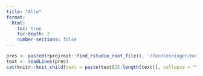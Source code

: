 ```yaml
---
title: "Alle"
format: 
  html:
    toc: true
    toc-depth: 2
    number-sections: false
---
```



```r
pres <- paste0(rprojroot::find_rstudio_root_file(), '/forelesninger/notater.qmd')
text <- readLines(pres)
cat(knitr::knit_child(text = paste(text[25:length(text)], collapse = "\n"), quiet = TRUE))
```

















